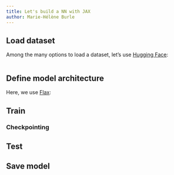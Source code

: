 ```yaml
---
title: Let's build a NN with JAX
author: Marie-Hélène Burle
---
```


:::{.def}



:::

<!-- https://flax.readthedocs.io/en/latest/guides/setup_or_nncompact.html -->

## Load dataset

Among the many options to load a dataset, let's use [Hugging Face](https://huggingface.co/):

```python

```

## Define model architecture

Here, we use [Flax](https://flax.readthedocs.io/en/latest/index.html):

## Train

### Checkpointing

## Test

## Save model
